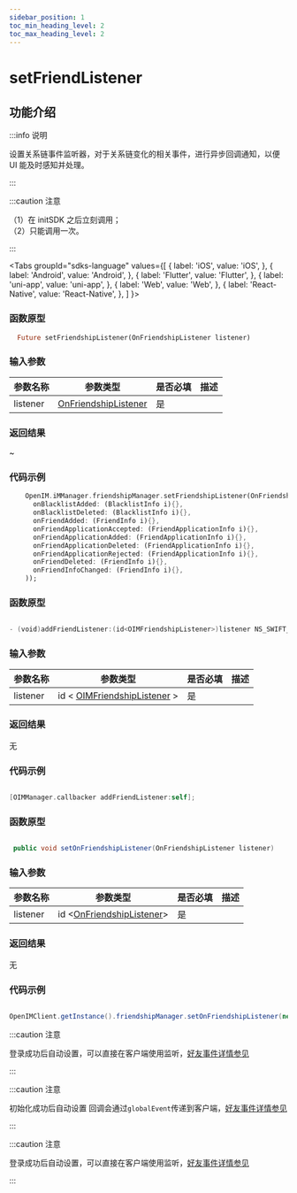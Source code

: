 ```yaml
---
sidebar_position: 1
toc_min_heading_level: 2
toc_max_heading_level: 2
---
```


# setFriendListener

## 功能介绍

:::info 说明

设置关系链事件监听器，对于关系链变化的相关事件，进行异步回调通知，以便 UI 能及时感知并处理。

:::

:::caution 注意

（1）在 initSDK 之后立刻调用；    
（2）只能调用一次。

:::

<Tabs
groupId="sdks-language"
values={[
{ label: 'iOS', value: 'iOS', },
{ label: 'Android', value: 'Android', },
{ label: 'Flutter', value: 'Flutter', },
{ label: 'uni-app', value: 'uni-app', },
{ label: 'Web', value: 'Web', },
{ label: 'React-Native', value: 'React-Native', },
]
}>

<TabItem value="Flutter">

### 函数原型

```dart
  Future setFriendshipListener(OnFriendshipListener listener)
```

### 输入参数

| 参数名称 | 参数类型                                                          | 是否必填 | 描述 |
| -------- | ----------------------------------------------------------------- | -------- | ---- |
| listener | [OnFriendshipListener](docs/sdks/listener/friendshipListener.mdx) | 是       |      |

### 返回结果

~

### 代码示例

```dart showLineNumbers
    OpenIM.iMManager.friendshipManager.setFriendshipListener(OnFriendshipListener(
      onBlacklistAdded: (BlacklistInfo i){},
      onBlacklistDeleted: (BlacklistInfo i){},
      onFriendAdded: (FriendInfo i){},
      onFriendApplicationAccepted: (FriendApplicationInfo i){},
      onFriendApplicationAdded: (FriendApplicationInfo i){},
      onFriendApplicationDeleted: (FriendApplicationInfo i){},
      onFriendApplicationRejected: (FriendApplicationInfo i){},
      onFriendDeleted: (FriendInfo i){},
      onFriendInfoChanged: (FriendInfo i){},
    ));
```

</TabItem>

<TabItem value="iOS">

### 函数原型

```swift

- (void)addFriendListener:(id<OIMFriendshipListener>)listener NS_SWIFT_NAME(addFriendListener(listener:));

```

### 输入参数

| 参数名称 | 参数类型                                                                  | 是否必填 | 描述 |
| -------- | ------------------------------------------------------------------------- | -------- | ---- |
| listener | id < [OIMFriendshipListener](docs/sdks/listener/friendshipListener.mdx) > | 是       |      |

### 返回结果

无

### 代码示例

```swift showLineNumbers

[OIMManager.callbacker addFriendListener:self];

```

</TabItem>

<TabItem value="Android">

### 函数原型

```Java

 public void setOnFriendshipListener(OnFriendshipListener listener)

```

### 输入参数

| 参数名称 | 参数类型                                                               | 是否必填 | 描述 |
| -------- | ---------------------------------------------------------------------- | -------- | ---- |
| listener | id <[OnFriendshipListener](docs/sdks/listener/friendshipListener.mdx)> | 是       |      |

### 返回结果

无

### 代码示例

```Java showLineNumbers

OpenIMClient.getInstance().friendshipManager.setOnFriendshipListener(new OnFriendshipListener{...} )

```

</TabItem>

<TabItem value="Web">

:::caution 注意

登录成功后自动设置，可以直接在客户端使用监听，[好友事件详情参见](docs/sdks/listener/friendshipListener.mdx)

:::

</TabItem>

<TabItem value="uni-app">

:::caution 注意

初始化成功后自动设置 回调会通过`globalEvent`传递到客户端，[好友事件详情参见](docs/sdks/listener/friendshipListener.mdx)

:::

</TabItem>
<TabItem value="React-Native">

:::caution 注意

登录成功后自动设置，可以直接在客户端使用监听，[好友事件详情参见](docs/sdks/listener/friendshipListener.mdx)

:::

</TabItem>
</Tabs>
